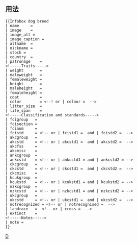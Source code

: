 <includeonly><!-- 在這裡加入模板的保護標識 --></includeonly><noinclude>{{template doc page viewed directly}}</noinclude>
<!-- 在本行下編輯模板說明 -->
{{Infobox dog breed
| name = {{{name}}}
| image = {{{image}}}
| image_size = {{{image_size}}}
| image_alt = {{{image_alt}}}
| image_caption = {{{image_caption}}}
| altname = {{{altname}}}
| nickname = {{{nickname}}}
| stock = {{{stock}}}
| country = {{{country}}}
| patronage = {{{patronage}}}
| weight = {{{weight}}}
| maleweight = {{{maleweight}}}
| femaleweight = {{{femaleweight}}}
| height = {{{height}}}
| maleheight = {{{maleheight}}}
| femaleheight = {{{femaleheight}}}
| coat = {{{coat}}}
| color = {{{color}}}
| litter_size = {{{litter_size}}}
| life_span = {{{life_span}}}
| extinct = {{{extinct}}}
| notrecognized = {{{notrecognized}}}
| landrace = {{{landrace}}}
| fcistd = {{{fcistd}}}
| fcigroup = {{{fcigroup}}}
| fcisection = {{{fcisection}}}
| fcinum = {{{fcinum}}}
| akcstd = {{{akcstd}}}
| akcgroup = {{{akcgroup}}}
| akcfss = {{{akcfss}}}
| akcmisc = {{{akcmisc}}}
| ankcstd = {{{ankcstd}}}
| ankcgroup = {{{ankcgroup}}}
| ckcstd = {{{ckcstd}}}
| ckcgroup = {{{ckcgroup}}}
| ckcmisc = {{{ckcmisc}}}
| kcukstd = {{{kcukstd}}}
| kcukgroup = {{{kcukgroup}}}
| nzkcstd = {{{nzkcstd}}}
| nzkcgroup = {{{nzkcgroup}}}
| ukcstd = {{{ukcstd}}}
| ukcgroup = {{{ukcgroup}}}
| note = {{{note}}}
}}
== 用法 ==
<pre style="overflow:auto; white-space:pre;">
{{Infobox dog breed
| name     = 
| image    = 
| image_alt = 
| image_caption = 
| altname  = 
| nickname = 
| stock = 
| country  = 
| patronage    = 
<!-----Traits----->
| weight       = 
| maleweight   = 
| femaleweight = 
| height       = 
| maleheight   = 
| femaleheight = 
| coat         = 
| color        = <--! or | colour =  -->
| litter_size  = 
| life_span    = 
<!-----Classification and standards----->
| fcigroup   = 
| fcisection = 
| fcinum     = 
| fcistd     = <!-- or | fcistd1 =  and | fcistd2 =  -->
| akcgroup   = 
| akcstd     = <!-- or | akcstd1 =  and | akcstd2 =  -->
| akcfss     = 
| akcmisc    = 
| ankcgroup  = 
| ankcstd    = <!-- or | ankcstd1 = and | ankcstd2 = -->
| ckcgroup   = 
| ckcstd     = <!-- or | ckcstd1 =  and | ckcstd2 =  -->
| ckcmisc    = 
| kcukgroup  = 
| kcukstd    = <!-- or | kcukstd1 = and | kcukstd2 = -->
| nzkcgroup  = 
| nzkcstd    = <!-- or | nzkcstd1 = and | nzkcstd2 = -->
| ukcgroup   = 
| ukcstd     = <!-- or | ukcstd1 =  and | ukcstd2 =  -->
| notrecognized = <!-- or | notrecognised =  -->
| landrace   =  <!-- or | cross =  -->
| extinct    = 
<!-----Notes----->
| note = 
}}
</pre>

<includeonly>
<!-- 本行下加入模板的分類 -->
[[Category:動物信息框模板|D]]
[[Category:使用了分析程序的模板|{{PAGENAME}}]]

</includeonly>